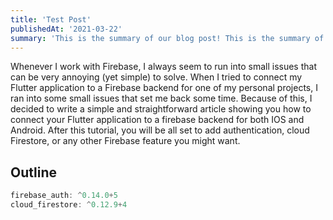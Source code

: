 ```yaml
---
title: 'Test Post'
publishedAt: '2021-03-22'
summary: 'This is the summary of our blog post! This is the summary of our blog post! This is the summary of our blog post!'
---
```


Whenever I work with Firebase, I always seem to run into small issues that can be very annoying (yet simple) to solve. When I tried to connect my Flutter application to a Firebase backend for one of my personal projects, I ran into some small issues that set me back some time. Because of this, I decided to write a simple and straightforward article showing you how to connect your Flutter application to a firebase backend for both IOS and Android. After this tutorial, you will be all set to add authentication, cloud Firestore, or any other Firebase feature you might want.

## Outline

```javascript
firebase_auth: ^0.14.0+5
cloud_firestore: ^0.12.9+4
```

